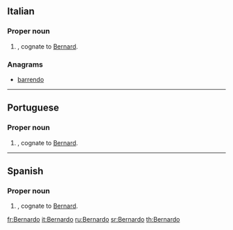 ==Italian==

===Proper noun===
{{it-proper noun|g=m}}

# {{given name|male|lang=it}}, cognate to [[Bernard]].

===Anagrams===
* [[barrendo#Italian|barrendo]]

----

==Portuguese==

===Proper noun===
{{pt-proper noun|m}}

# {{given name|male|lang=pt}}, cognate to [[Bernard]].

----

==Spanish==

===Proper noun===
{{es-proper noun|m}}

# {{given name|male|lang=es}}, cognate to [[Bernard]].

[[fr:Bernardo]]
[[it:Bernardo]]
[[ru:Bernardo]]
[[sr:Bernardo]]
[[th:Bernardo]]